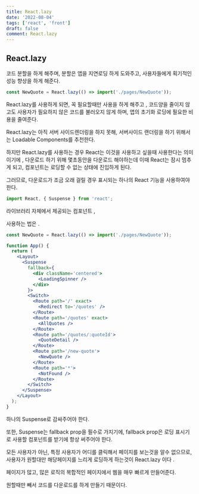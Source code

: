 ```yaml
---
title: React.lazy
date: '2022-08-04'
tags: ['react', 'front']
draft: false
comment: React.lazy
---
```


## React.lazy

코드 분할을 하게 해주며, 분할은 앱을 지연로딩 하게 도와주고, 사용자들에게 획기적인 성능 향상을 하게 해준다.

```jsx
const NewQuote = React.lazy(() => import('./pages/NewQuote'));
```

React.lazy를 사용하게 되면, 꼭 필요할때만 사용을 하게 해주고 , 코드양을 줄이지 않고도 사용자가 필요하지 않은 코드를 불러오지 않게 하며, 앱의 초기화 로딩에 필요한 비용을 줄여준다.

React.lazy는 아직 서버 사이드렌더링을 하지 못해, 서버사이드 랜더링을 하기 위해서는 Loadable Components를 추천한다.

하지만 React.lazy를 사용하는 경우 React는 이것을 사용하고 싶을때 사용한다는 의미이기에 , 다운로드 하기 위해 몇초동안을 다운로드 해야하는데 이때 React는 잠시 멈추게 되고, 컴포넌트는 로딩할 수 없는 상태에 진입하게 된다.

그러므로, 다운로드가 조금 오래 걸릴 경우 표시되는 하나의 React 기능을 사용하여야 한다.

```jsx
import React, { Suspense } from 'react';
```

라이브러리 자체에서 제공되는 컴포넌트 ,

사용하는 법은 .

```jsx
const NewQuote = React.lazy(() => import('./pages/NewQuote'));

function App() {
  return (
    <Layout>
      <Suspense
        fallback={
          <div className='centered'>
            <LoadingSpinner />
          </div>
        }>
        <Switch>
          <Route path='/' exact>
            <Redirect to='/quotes' />
          </Route>
          <Route path='/quotes' exact>
            <AllQuotes />
          </Route>
          <Route path='/quotes/:quoteId'>
            <QuoteDetail />
          </Route>
          <Route path='/new-quote'>
            <NewQuote />
          </Route>
          <Route path='*'>
            <NotFound />
          </Route>
        </Switch>
      </Suspense>
    </Layout>
  );
}
```

하나의 Suspense로 감싸주어야 한다.

또한, Suspense는 fallback prop을 필수로 가지기에, fallback prop은 로딩 표시기로 사용할 컴포넌트를 받기에 항상 써주어야 한다.

모든 사용자가 아닌, 특정 사용자가 어디를 클릭해서 페이지를 보는것을 알수 없으므로, 사용자가 원할대만 해당페이지를 느리게 로딩하게 하는것이 React.lazy 이다 .

페이지가 많고, 많은 로직의 복합적인 페이지에서 웹을 매우 빠르게 만들어준다.

원할때만 빼서 코드를 다운로드를 하게 만들기 때문이다.
